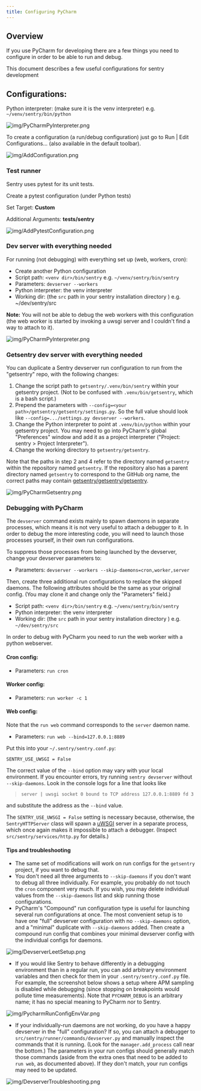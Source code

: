 ```yaml
---
title: Configuring PyCharm
---
```


## Overview

If you use PyCharm for developing there are a few things you need to configure in order to be able to run and debug.

This document describes a few useful configurations for sentry development

## Configurations:

Python interpreter: (make sure it is the venv interpreter) e.g. `~/venv/sentry/bin/python`

![img/PyCharmPyInterpreter.png](img/PyCharmPyInterpreter.png)

To create a configuration (a run/debug configuration) just go to Run | Edit Configurations... (also available in the default toolbar).

![img/AddConfiguration.png](img/AddConfiguration.png)

### Test runner

Sentry uses pytest for its unit tests.

Create a pytest configuration (under Python tests)

Set Target: **Custom**

Additional Arguments: **tests/sentry**

![img/AddPytestConfiguration.png](img/AddPytestConfiguration.png)

### Dev server with everything needed

For running (not debugging) with everything set up (web, workers, cron):

- Create another Python configuration
- Script path: `<venv dir>/bin/sentry` e.g. `~/venv/sentry/bin/sentry`
- Parameters: `devserver --workers`
- Python interpreter: the venv interpreter
- Working dir: (the `src` path in your sentry installation directory ) e.g. ~/dev/sentry/src

**Note:** You will not be able to debug the web workers with this configuration (the web worker is started by invoking a uwsgi server and I couldn't find a way to attach to it).

![img/PyCharmPyInterpreter.png](img/PyCharmPyInterpreter.png)

### Getsentry dev server with everything needed

You can duplicate a Sentry devserver run configuration to run from the "getsentry" repo, with the following changes:

1. Change the script path to `getsentry/.venv/bin/sentry` within your getsentry project. (Not to be confused with `.venv/bin/getsentry`, which is a bash script.)
2. Prepend the parameters with `--config=<your path>/getsentry/getsentry/settings.py`. So the full value should look like `--config=.../settings.py devserver --workers`.
3. Change the Python interpreter to point at `.venv/bin/python` within your getsentry project. You may need to go into PyCharm's global "Preferences" window and add it as a project interpreter ("Project: sentry > Project Interpreter").
4. Change the working directory to `getsentry/getsentry`.

Note that the paths in step 2 and 4 refer to the directory named `getsentry` within the repository named `getsentry`. If the repository also has a parent directory named `getsentry` to correspond to the GitHub org name, the correct paths may contain [getsentry/getsentry/getsentry](https://en.wikipedia.org/wiki/Semantic_satiation).

![img/PyCharmGetsentry.png](img/PyCharmGetsentry.png)

### Debugging with PyCharm

The `devserver` command exists mainly to spawn daemons in separate processes, which means it is not very useful to attach a debugger to it. In order to debug the more interesting code, you will need to launch those processes yourself, in their own run configurations.

To suppress those processes from being launched by the devserver, change your devserver parameters to:

- Parameters: `devserver --workers --skip-daemons=cron,worker,server`

Then, create three additional run configurations to replace the skipped daemons. The following attributes should be the same as your original config. (You may clone it and change only the "Parameters" field.)

- Script path: `<venv dir>/bin/sentry` e.g. `~/venv/sentry/bin/sentry`
- Python interpreter: the venv interpreter
- Working dir: (the `src` path in your sentry installation directory ) e.g. `~/dev/sentry/src`

In order to debug with PyCharm you need to run the web worker with a python webserver.

#### Cron config:

- Parameters:  `run cron`

#### Worker config:

- Parameters: `run worker -c 1`

#### Web config:

Note that the `run web` command corresponds to the `server` daemon name.

- Parameters: `run web --bind=127.0.0.1:8889`

Put this into your `~/.sentry/sentry.conf.py`:

```
SENTRY_USE_UWSGI = False
```

The correct value of the `--bind` option may vary with your local environment. If you encounter errors, try running `sentry devserver` without `--skip-daemons`. Look in the console logs for a line that looks like

> `server | uwsgi socket 0 bound to TCP address 127.0.0.1:8889 fd 3`

and substitute the address as the `--bind` value.

The `SENTRY_USE_UWSGI = False` setting is necessary because, otherwise, the `SentryHTTPServer` class will spawn a [uWSGI](https://uwsgi-docs.readthedocs.io/) server in a separate process, which once again makes it impossible to attach a debugger. (Inspect `src/sentry/services/http.py` for details.)

#### Tips and troubleshooting

- The same set of modifications will work on run configs for the `getsentry` project, if you want to debug that.
- You don't need all three arguments to `--skip-daemons` if you don't want to debug all three individually. For example, you probably do not touch the `cron` component very much. If you wish, you may delete individual values from the `--skip-daemons` list and skip running those configurations.
- PyCharm's "Compound" run configuration type is useful for launching several run configurations at once. The most convenient setup is to have one "full" devserver configuration with no `--skip-daemons` option, and a "minimal" duplicate with `--skip-daemons` added. Then create a compound run config that combines your minimal devserver config with the individual configs for daemons.

![img/DevserverLeetSetup.png](img/DevserverLeetSetup.png)

- If you would like Sentry to behave differently in a debugging environment than in a regular run, you can add arbitrary environment variables and then check for them in your `.sentry/sentry.conf.py` file. For example, the screenshot below shows a setup where APM sampling is disabled while debugging (since stopping on breakpoints would pollute time measurements). Note that `PYCHARM_DEBUG` is an arbitrary name; it has no special meaning to PyCharm nor to Sentry.

![img/PycharmRunConfigEnvVar.png](img/PycharmRunConfigEnvVar.png)

- If your individually-run daemons are not working, do you have a happy devserver in the "full" configuration? If so, you can attach a debugger to `src/sentry/runner/commands/devserver.py` and manually inspect the commands that it is running. (Look for the `manager.add_process` call near the bottom.) The parameters in your run configs should generally match those commands (aside from the extra ones that need to be added to `run web`, as documented above). If they don't match, your run configs may need to be updated.

![img/DevserverTroubleshooting.png](img/DevserverTroubleshooting.png)

